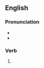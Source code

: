 ==English==

===Pronunciation===
* {{IPA|/ˈaʊtɡɹɔʊn/|lang=en}}
* {{rhymes|əʊn|lang=en}}

===Verb===
{{head|en|past participle}}

# {{past participle of|outgrow|lang=en|nocat=1}}